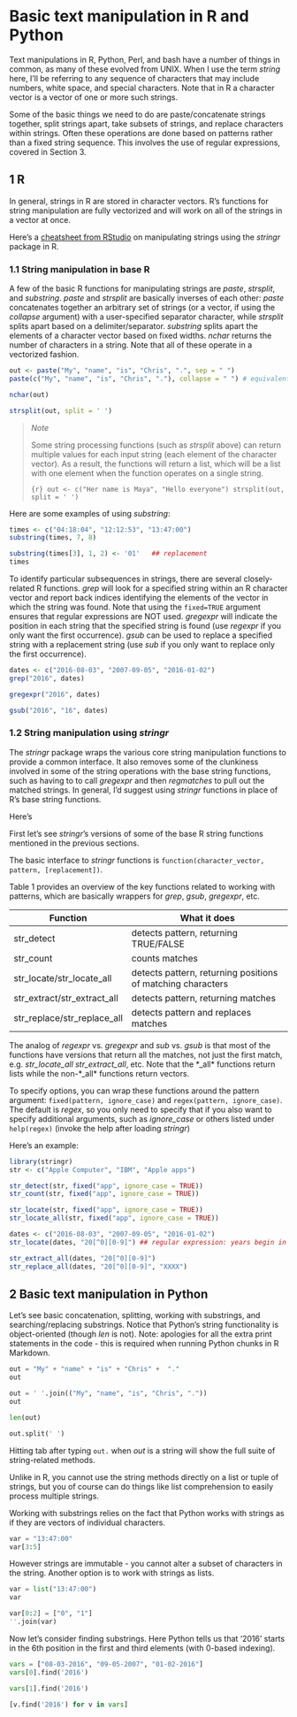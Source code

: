 # Basic text manipulation  in R and Python

Text manipulations in R, Python, Perl, and bash have a number of things 
in common, as many of these evolved from UNIX. When I use the
term *string* here, I'll be referring to any sequence of characters
that may include numbers, white space, and special characters. Note that in R
a character vector is a vector of one or more such strings.  

Some of the basic things we need to do are paste/concatenate strings together,
split strings apart, take subsets of strings, and replace characters within strings.
Often these operations are done based on patterns rather than a fixed string 
sequence. This involves the use of regular expressions, covered in Section 3.

## 1 R

In general, strings in R are stored in character vectors. R's functions for string manipulation are fully vectorized and will work on all of the strings in a vector at once.


Here's a [cheatsheet from RStudio](https://raw.githubusercontent.com/rstudio/cheatsheets/main/strings.pdf) on manipulating strings using the *stringr* package in R.

### 1.1 String manipulation in base R

A few of the basic R functions for manipulating strings are *paste*,
*strsplit*, and *substring*. *paste* and *strsplit*
are basically inverses of each other: *paste* concatenates
together an arbitrary set of strings (or a vector, if using the *collapse*
argument) with a user-specified separator character, while *strsplit*
splits apart based on a delimiter/separator. *substring*
splits apart the elements of a character vector based on fixed widths.
*nchar* returns the number of characters in a string.
Note that all of these operate in a vectorized fashion.


```r
out <- paste("My", "name", "is", "Chris", ".", sep = " ")
paste(c("My", "name", "is", "Chris", "."), collapse = " ") # equivalent

nchar(out)

strsplit(out, split = ' ')
```


> *Note*
>
> Some string processing functions (such as *strsplit* above) can return multiple values for each input string (each element of the character vector). As a result, the functions will return a list, which will be a list with one element when the function operates on a single string.
>
> ```{r}
> out <- c("Her name is Maya", "Hello everyone")
> strsplit(out, split = ' ')
> ```

Here are some examples of using *substring*:

```r
times <- c("04:18:04", "12:12:53", "13:47:00")
substring(times, 7, 8)
```

```r
substring(times[3], 1, 2) <- '01'   ## replacement
times
```


To identify particular subsequences in strings, there are several
closely-related R functions. *grep* will look for a specified string
within an R character vector and report back indices identifying the
elements of the vector in which the string was found. Note that using the
`fixed=TRUE` argument ensures that regular expressions are NOT
used. *gregexpr* will indicate the position in each string
that the specified string is found (use *regexpr* if you only
want the first occurrence). *gsub* can be used to replace a
specified string with a replacement string (use *sub* if you
only want to replace only the first occurrence). 


```r
dates <- c("2016-08-03", "2007-09-05", "2016-01-02")
grep("2016", dates)
```

```r
gregexpr("2016", dates)
```

```r
gsub("2016", "16", dates)
```

### 1.2 String manipulation using *stringr*

The *stringr* package wraps the various core string manipulation
functions to provide a common interface. It also removes some of the
clunkiness involved in some of the string operations with the base
string functions, such as having to to call *gregexpr* and
then *regmatches* to pull out the matched strings. In general, I'd suggest using *stringr* functions
in place of R's base string functions.

Here's 

First let's see *stringr*'s versions of some of the base R string functions mentioned in the previous sections.

The basic interface to *stringr* functions is `function(character_vector, pattern, [replacement])`. 

Table 1 provides an overview of the key functions related to working with patterns, which are basically
wrappers for *grep*, *gsub*, *gregexpr*, etc.


|  Function                         | What it does
|-----------------------------------|---------------------------------------------------------------------
| str_detect                        |                 detects pattern, returning TRUE/FALSE
| str_count                         |                 counts matches
| str_locate/str_locate_all         |                  detects pattern, returning positions of matching characters
| str_extract/str_extract_all       |                  detects pattern, returning matches
| str_replace/str_replace_all       |                  detects pattern and replaces matches

The analog of *regexpr* vs. *gregexpr* and *sub*
vs. *gsub* is that most of the functions have versions that
return all the matches, not just the first match, e.g. *str_locate_all*
*str_extract_all*, etc. Note that the *_all* functions return
lists while the non-*_all* functions return vectors.


To specify options, you can wrap these functions around the pattern
argument: `fixed(pattern, ignore_case)` and `regex(pattern, ignore_case)`.
The default is *regex*, so you only need to specify that if you also want to 
specify additional arguments, such as *ignore_case* or others listed under `help(regex)` (invoke the help after loading *stringr*)

Here's an example:

```r
library(stringr)
str <- c("Apple Computer", "IBM", "Apple apps")

str_detect(str, fixed("app", ignore_case = TRUE))
str_count(str, fixed("app", ignore_case = TRUE))
```

```r
str_locate(str, fixed("app", ignore_case = TRUE))
str_locate_all(str, fixed("app", ignore_case = TRUE))
```

```r
dates <- c("2016-08-03", "2007-09-05", "2016-01-02")
str_locate(dates, "20[^0][0-9]") ## regular expression: years begin in 2010
```

```r
str_extract_all(dates, "20[^0][0-9]")
str_replace_all(dates, "20[^0][0-9]", "XXXX")
```

## 2 Basic text manipulation in Python

Let's see basic concatenation, splitting, working with substrings, and searching/replacing 
substrings. Notice that Python's string functionality is object-oriented (though *len* is not).
Note: apologies for all the extra print statements in the code - this is required when running Python
chunks in R Markdown.


```python
out = "My" + "name" + "is" + "Chris" +  "."
out
```

```python
out = ' '.join(("My", "name", "is", "Chris", "."))
out
```

```python
len(out) 
```

```python
out.split(' ')
```


Hitting tab after typing `out.` when *out* is a string will show the full suite of string-related methods.

Unlike in R, you cannot use the string methods directly on a list or tuple of strings, but you of course can do things like list comprehension to easily process multiple strings.

Working with substrings relies on the fact that Python works with strings as if they are vectors of individual characters.


```python
var = "13:47:00"
var[3:5]
```

However strings are immutable - you cannot alter a subset of characters in the string. Another option is to work with strings as lists.


```python
var = list("13:47:00")
var
```

```python
var[0:2] = ["0", "1"]
''.join(var)
```


Now let's consider finding substrings. Here Python tells us that '2016' starts in the 6th position in the first and third elements (with 0-based indexing).


```python
vars = ["08-03-2016", "09-05-2007", "01-02-2016"]
vars[0].find('2016')
```

```python
vars[1].find('2016')
```

```python
[v.find('2016') for v in vars]
```



